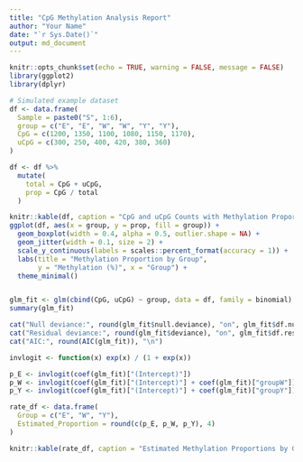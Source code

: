 ```yaml
---
title: "CpG Methylation Analysis Report"
author: "Your Name"
date: "`r Sys.Date()`"
output: md_document
---
```


```r
knitr::opts_chunk$set(echo = TRUE, warning = FALSE, message = FALSE)
library(ggplot2)
library(dplyr)

# Simulated example dataset
df <- data.frame(
  Sample = paste0("S", 1:6),
  group = c("E", "E", "W", "W", "Y", "Y"),
  CpG = c(1200, 1350, 1100, 1080, 1150, 1170),
  uCpG = c(300, 250, 400, 420, 380, 360)
)

df <- df %>%
  mutate(
    total = CpG + uCpG,
    prop = CpG / total
  )

knitr::kable(df, caption = "CpG and uCpG Counts with Methylation Proportions")
ggplot(df, aes(x = group, y = prop, fill = group)) +
  geom_boxplot(width = 0.4, alpha = 0.5, outlier.shape = NA) +
  geom_jitter(width = 0.1, size = 2) +
  scale_y_continuous(labels = scales::percent_format(accuracy = 1)) +
  labs(title = "Methylation Proportion by Group",
       y = "Methylation (%)", x = "Group") +
  theme_minimal()


glm_fit <- glm(cbind(CpG, uCpG) ~ group, data = df, family = binomial)
summary(glm_fit)

cat("Null deviance:", round(glm_fit$null.deviance), "on", glm_fit$df.null, "degrees of freedom\n")
cat("Residual deviance:", round(glm_fit$deviance), "on", glm_fit$df.residual, "degrees of freedom\n")
cat("AIC:", round(AIC(glm_fit)), "\n")

invlogit <- function(x) exp(x) / (1 + exp(x))

p_E <- invlogit(coef(glm_fit)["(Intercept)"])
p_W <- invlogit(coef(glm_fit)["(Intercept)"] + coef(glm_fit)["groupW"])
p_Y <- invlogit(coef(glm_fit)["(Intercept)"] + coef(glm_fit)["groupY"])

rate_df <- data.frame(
  Group = c("E", "W", "Y"),
  Estimated_Proportion = round(c(p_E, p_W, p_Y), 4)
)

knitr::kable(rate_df, caption = "Estimated Methylation Proportions by Group (from GLM)")
```

